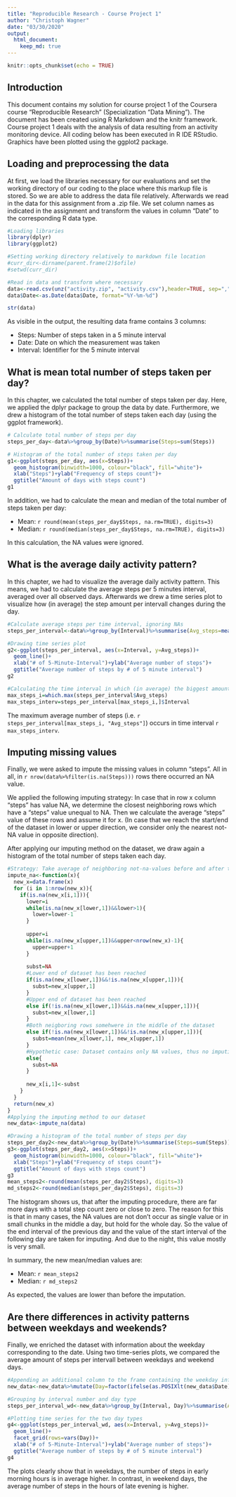 ```yaml
---
title: "Reproducible Research - Course Project 1"
author: "Christoph Wagner"
date: "03/30/2020"
output: 
  html_document:
    keep_md: true
---
```


```r
knitr::opts_chunk$set(echo = TRUE)
```

## Introduction
This document contains my solution for course project 1 of the Coursera course "Reproducible Research" (Specialization "Data Mining"). The document has been created using R Markdown and the knitr framework.
Course project 1 deals with the analysis of data resulting from an activity monitoring device. 
All coding below has been executed in R IDE RStudio. Graphics have been plotted using the ggplot2 package. 


## Loading and preprocessing the data
At first, we load the libraries necessary for our evaluations and set the working directory of our coding to the place where this markup file is stored. So we are able to address the data file relatively. 
Afterwards we read in the data for this assignment from a .zip file. 
We set column names as indicated in the assignment and transform the values in column "Date" to the corresponding R data type. 

```r
#Loading libraries
library(dplyr)
library(ggplot2)

#Setting working directory relatively to markdown file location
#curr_dir<-dirname(parent.frame(2)$ofile)
#setwd(curr_dir)

#Read in data and transform where necessary
data<-read.csv(unz("activity.zip", "activity.csv"),header=TRUE, sep=",", na.strings="NA", col.names=c("Steps", "Date", "Interval"))
data$Date<-as.Date(data$Date, format="%Y-%m-%d")

str(data)
```
As visible in the output, the resulting data frame contains 3 columns:

* Steps: Number of steps taken in a 5 minute interval
* Date: Date on which the measurement was taken
* Interval: Identifier for the 5 minute interval

## What is mean total number of steps taken per day?
In this chapter, we calculated the total number of steps taken per day. Here, we applied the dplyr package to group the data by date.
Furthermore, we drew a histogram of the total number of steps taken each day (using the ggplot framework).

```r
# Calculate total number of steps per day
steps_per_day<-data%>%group_by(Date)%>%summarise(Steps=sum(Steps))

# Histogram of the total number of steps taken per day
g1<-ggplot(steps_per_day, aes(x=Steps))+
  geom_histogram(binwidth=1000, colour="black", fill="white")+
  xlab("Steps")+ylab("Frequency of steps count")+
  ggtitle("Amount of days with steps count")
g1
```

In addition, we had to calculate the mean and median of the total number of steps taken per day:

* Mean: `r round(mean(steps_per_day$Steps, na.rm=TRUE), digits=3)`
* Median: `r round(median(steps_per_day$Steps, na.rm=TRUE), digits=3)`

In this calculation, the NA values were ignored.

## What is the average daily activity pattern?
In this chapter, we had to visualize the average daily activity pattern. 
This means, we had to calculate the average steps per 5 minutes interval, averaged over all observed days.
Afterwards we drew a time series plot to visualize how (in average) the step amount per intervall changes during the day. 
```r
#Calculate average steps per time interval, ignoring NAs
steps_per_interval<-data%>%group_by(Interval)%>%summarise(Avg_steps=mean(Steps, na.rm=TRUE))

#Drawing time series plot
g2<-ggplot(steps_per_interval, aes(x=Interval, y=Avg_steps))+
  geom_line()+
  xlab("# of 5-Minute-Interval")+ylab("Average number of steps")+
  ggtitle("Average number of steps by # of 5 minute interval")
g2

#Calculating the time interval in which (in average) the biggest amount of steps occurs
max_steps_i=which.max(steps_per_interval$Avg_steps)
max_steps_interv=steps_per_interval[max_steps_i,]$Interval
```

The maximum average number of steps (i.e. `r steps_per_interval[max_steps_i, "Avg_steps"]`) occurs in time interval `r max_steps_interv`.

## Imputing missing values
Finally, we were asked to impute the missing values in column "steps". 
All in all, in `r nrow(data%>%filter(is.na(Steps)))` rows there occurred an NA value. 

We applied the following imputing strategy:
In case that in row x column "steps" has value NA, we determine the closest neighboring rows which have a "steps" value unequal to NA. Then we calculate the average "steps" value of these rows and assume it for x.
(In case that we reach the start/end of the dataset in lower or upper direction, we consider only the nearest not-NA value in opposite direction).

After applying our imputing method on the dataset, we draw again a histogram of the total number of steps taken each day.

```r
#Strategy: Take average of neighboring not-na-values before and after the row with value NA
impute_na<-function(x){
  new_x=data.frame(x)
  for (i in 1:nrow(new_x)){
    if(is.na(new_x[i,1])){
      lower=i
      while(is.na(new_x[lower,1])&&lower>1){
        lower=lower-1
      }
      
      upper=i
      while(is.na(new_x[upper,1])&&upper<nrow(new_x)-1){
        upper=upper+1
      }
      
      subst=NA
      #Lower end of dataset has been reached
      if(is.na(new_x[lower,1])&&!is.na(new_x[upper,1])){
        subst=new_x[upper,1]
      }
      #Upper end of dataset has been reached
      else if(!is.na(new_x[lower,1])&&is.na(new_x[upper,1])){
        subst=new_x[lower,1]
      }
      #Both neigboring rows somehwere in the middle of the dataset
      else if(!is.na(new_x[lower,1])&&!is.na(new_x[upper,1])){
        subst=mean(new_x[lower,1], new_x[upper,1])
      }
      #Hypothetic case: Dataset contains only NA values, thus no imputing possible
      else{
        subst=NA
      }
      
      new_x[i,1]<-subst
    }
  }
  return(new_x)
}
#Applying the imputing method to our dataset
new_data<-impute_na(data)

#Drawing a histogram of the total number of steps per day
steps_per_day2<-new_data%>%group_by(Date)%>%summarise(Steps=sum(Steps))
g3<-ggplot(steps_per_day2, aes(x=Steps))+
  geom_histogram(binwidth=1000, colour="black", fill="white")+
  xlab("Steps")+ylab("Frequency of steps count")+
  ggtitle("Amount of days with steps count")
g3
mean_steps2<-round(mean(steps_per_day2$Steps), digits=3)
md_steps2<-round(median(steps_per_day2$Steps), digits=3)
```

The histogram shows us, that after the imputing procedure, there are far more days with a total step count zero or close to zero. The reason for this is that in many cases, the NA values are not don't occur as single value or in small chunks in the middle a day, but hold for the whole day. So the value of the end interval of the previous day and the value of the start interval of the following day are taken for imputing. And due to the night, this value mostly is very small. 

In summary, the new mean/median values are:

* Mean: `r mean_steps2`
* Median: `r md_steps2`

As expected, the values are lower than before the imputation.

## Are there differences in activity patterns between weekdays and weekends?
Finally, we enriched the dataset with information about the weekday corresponding to the date. 
Using two time-series plots, we compared the average amount of steps per intervall between weekdays and weekend days.

```r
#Appending an additional column to the frame containing the weekday information
new_data<-new_data%>%mutate(Day=factor(ifelse(as.POSIXlt(new_data$Date)$wday>5, "Weekend", "Weekday")))

#Grouping by interval number and day type
steps_per_interval_wd<-new_data%>%group_by(Interval, Day)%>%summarise(Avg_steps=mean(Steps))

#Plotting time series for the two day types
g4<-ggplot(steps_per_interval_wd, aes(x=Interval, y=Avg_steps))+
  geom_line()+
  facet_grid(rows=vars(Day))+
  xlab("# of 5-Minute-Interval")+ylab("Average number of steps")+
  ggtitle("Average number of steps by # of 5 minute interval")
g4
```

The plots clearly show that in weekdays, the number of steps in early morning hours is in average higher. In contrast, in weekend days, the average number of steps in the hours of late evening is higher. 

